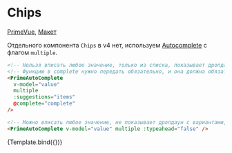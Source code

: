 
<Meta title="Prime/Chips" />

# Chips

[PrimeVue](https://primevue.org/autocomplete/#multiple), [Макет](<https://www.figma.com/design/4TYeki0MDLhfPGJstbIicf/UI-kit-PrimeFace-(DS)?node-id=484-5572&node-type=section&t=4j1yOYM0tyTZeYYu-0>)

Отдельного компонента `Chips` в v4 нет, используем [Autocomplete](https://primevue.org/autocomplete/#multiple) с флагом `multiple`.

```html dark
<!-- Нельзя вписать любое значение, только из списка, показывает дропдаун с вариантами -->
<!-- Функцию в complete нужно передать обязательно, и она должна обязательно изменить значение items, иначе зависнет -->
<PrimeAutoComplete
  v-model="value"
  multiple
  :suggestions="items"
  @complete="complete"
/>

<!-- Можно вписать любое значение, не показывает дропдаун с вариантами, нужно нажать на Enter -->
<PrimeAutoComplete v-model="value" multiple :typeahead="false" />
```

<Story name="Primary">{Template.bind({})}</Story>
